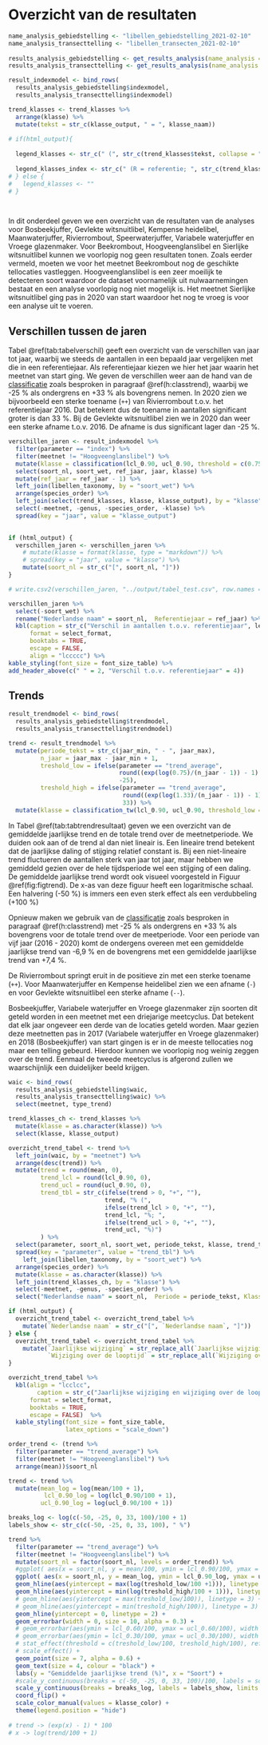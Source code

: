 
# Overzicht van de resultaten

```r
name_analysis_gebiedstelling <- "libellen_gebiedstelling_2021-02-10"
name_analysis_transecttelling <- "libellen_transecten_2021-02-10"
  
results_analysis_gebiedstelling <- get_results_analysis(name_analysis = name_analysis_gebiedstelling)
results_analysis_transecttelling <- get_results_analysis(name_analysis = name_analysis_transecttelling)

result_indexmodel <- bind_rows(
  results_analysis_gebiedstelling$indexmodel,
  results_analysis_transecttelling$indexmodel)

trend_klasses <- trend_klasses %>%
  arrange(klasse) %>%
  mutate(tekst = str_c(klasse_output, " = ", klasse_naam))
  
# if(html_output){
  
  legend_klasses <- str_c(" (", str_c(trend_klasses$tekst, collapse = "; "), ")")
  
  legend_klasses_index <- str_c(" (R = referentie; ", str_c(trend_klasses$tekst, collapse = "; "), ")")
# } else {
#   legend_klasses <- ""
# }

  

```

In dit onderdeel geven we een overzicht van de resultaten van de analyses voor Bosbeekjuffer, Gevlekte witsnuitlibel, Kempense heidelibel, Maanwaterjuffer, Rivierrombout, Speerwaterjuffer, Variabele waterjuffer en Vroege glazenmaker. Voor Beekrombout, Hoogveenglanslibel en Sierlijke witsnuitlibel kunnen we voorlopig nog geen resultaten tonen. Zoals eerder vermeld, moeten we voor het meetnet Beekrombout nog de geschikte tellocaties vastleggen. Hoogveenglanslibel is een zeer moeilijk te detecteren soort waardoor de dataset voornamelijk uit nulwaarnemingen bestaat en een analyse voorlopig nog niet mogelijk is. Het meetnet Sierlijke witsnuitlibel ging pas in 2020 van start waardoor het nog te vroeg is voor een analyse uit te voeren.    

## Verschillen tussen de jaren

Tabel \@ref(tab:tabelverschil) geeft een overzicht van de verschillen van jaar tot jaar, waarbij we steeds de aantallen in een bepaald jaar vergelijken met die in een referentiejaar. Als referentiejaar kiezen we hier het jaar waarin het meetnet van start ging. We geven de verschillen weer aan de hand van de [classificatie](#h:classtrend) zoals besproken in paragraaf \@ref(h:classtrend), waarbij we -25 % als ondergrens en +33 % als bovengrens nemen. In 2020 zien we bijvoorbeeld een sterke toename (`++`) van Rivierrombout t.o.v. het referentiejaar 2016. Dat betekent dus de toename in aantallen significant groter is dan 33 %. Bij de Gevlekte witsnuitlibel zien we in 2020 dan weer een sterke afname t.o.v. 2016. De afname is dus significant lager dan -25 %.

```r
verschillen_jaren <- result_indexmodel %>%
  filter(parameter == "index") %>%
  filter(meetnet != "Hoogveenglanslibel") %>%
  mutate(klasse = classification(lcl_0.90, ucl_0.90, threshold = c(0.75, 1.33), reference = 1)) %>%
  select(soort_nl, soort_wet, ref_jaar, jaar, klasse) %>%
  mutate(ref_jaar = ref_jaar - 1) %>%
  left_join(libellen_taxonomy, by = "soort_wet") %>%
  arrange(species_order) %>%
  left_join(select(trend_klasses, klasse, klasse_output), by = "klasse") %>%
  select(-meetnet, -genus, -species_order, -klasse) %>%
  spread(key = "jaar", value = "klasse_output")
  

if (html_output) {
  verschillen_jaren <- verschillen_jaren %>%
    # mutate(klasse = format(klasse, type = "markdown")) %>%
    # spread(key = "jaar", value = "klasse") %>%
    mutate(soort_nl = str_c("[", soort_nl, "]"))
}

# write.csv2(verschillen_jaren, "../output/tabel_test.csv", row.names = FALSE)
```

```r

verschillen_jaren %>%
  select(-soort_wet) %>%
  rename("Nederlandse naam" = soort_nl,  Referentiejaar = ref_jaar) %>%
  kbl(caption = str_c("Verschil in aantallen t.o.v. referentiejaar", legend_klasses),
      format = select_format,
      booktabs = TRUE,
      escape = FALSE,
      align = "lccccc") %>%
kable_styling(font_size = font_size_table) %>%
add_header_above(c(" " = 2, "Verschil t.o.v. referentiejaar" = 4))

```

## Trends

```r

result_trendmodel <- bind_rows(
  results_analysis_gebiedstelling$trendmodel,
  results_analysis_transecttelling$trendmodel)

trend <- result_trendmodel %>%
  mutate(periode_tekst = str_c(jaar_min, " - ", jaar_max),
         n_jaar = jaar_max - jaar_min + 1,
         treshold_low = ifelse(parameter == "trend_average", 
                               round((exp(log(0.75)/(n_jaar - 1)) - 1) *100, 1),
                               -25),
         treshold_high = ifelse(parameter == "trend_average", 
                                round((exp(log(1.33)/(n_jaar - 1)) - 1) *100, 1),
                                33)) %>%
  mutate(klasse = classification_tw(lcl_0.90, ucl_0.90, threshold_low = treshold_low, treshold_high =  treshold_high, reference = 0)) 

```

In Tabel \@ref(tab:tabtrendresultaat) geven we een overzicht van de gemiddelde jaarlijkse trend en de totale trend over de meetnetperiode. We duiden ook aan of de trend al dan niet lineair is. Een lineaire trend betekent dat de jaarlijkse daling of stijging relatief constant is. Bij een niet-lineaire trend fluctueren de aantallen sterk van jaar tot jaar, maar hebben we gemiddeld gezien over de hele tijdsperiode wel een stijging of een daling. De gemiddelde jaarlijkse trend wordt ook visueel voorgesteld in Figuur \@ref(fig:figtrend). De x-as van deze figuur heeft een logaritmische schaal. Een halvering (-50 %) is immers een even sterk effect als een verdubbeling (+100 %)

Opnieuw maken we gebruik van de [classificatie](#h:classtrend) zoals besproken in paragraaf \@ref(h:classtrend) met -25 % als ondergrens en +33 % als bovengrens voor de totale trend over de meetperiode. Voor een periode van vijf jaar (2016 - 2020) komt de ondergens overeen met een gemiddelde jaarlijkse trend van -6,9 % en de bovengrens met een gemiddelde jaarlijkse trend van +7,4 %. 

De Rivierrombout springt eruit in de positieve zin met een sterke toename (`++`). Voor Maanwaterjuffer en Kempense heidelibel zien we een afname (`-`) en voor Gevlekte witsnuitlibel een sterke afname (`--`). 

Bosbeekjuffer, Variabele waterjuffer en Vroege glazenmaker zijn soorten dit geteld worden in een meetnet met een driejarige meetcyclus. Dat betekent dat elk jaar ongeveer een derde van de locaties geteld worden. Maar gezien deze meetnetten pas in 2017 (Variabele waterjuffer en Vroege glazenmaker) en 2018 (Bosbeekjuffer) van start gingen is er in de meeste tellocaties nog maar een telling gebeurd. Hierdoor kunnen we voorlopig nog weinig zeggen over de trend. Eenmaal de tweede meetcyclus is afgerond zullen we waarschijnlijk een duidelijker beeld krijgen.   

```r
waic <- bind_rows(
  results_analysis_gebiedstelling$waic,
  results_analysis_transecttelling$waic) %>%
  select(meetnet, type_trend)

trend_klasses_ch <- trend_klasses %>%
  mutate(klasse = as.character(klasse)) %>%
  select(klasse, klasse_output)

overzicht_trend_tabel <- trend %>%
  left_join(waic, by = "meetnet") %>%
  arrange(desc(trend)) %>%
  mutate(trend = round(mean, 0),
         trend_lcl = round(lcl_0.90, 0),
         trend_ucl = round(ucl_0.90, 0),
         trend_tbl = str_c(ifelse(trend > 0, "+", ""),
                           trend, "% (",
                           ifelse(trend_lcl > 0, "+", ""),
                           trend_lcl, "%; ",
                           ifelse(trend_ucl > 0, "+", ""),
                           trend_ucl, "%)")
         ) %>%
  select(parameter, soort_nl, soort_wet, periode_tekst, klasse, trend_tbl, type_trend) %>%
  spread(key = "parameter", value = "trend_tbl") %>%
    left_join(libellen_taxonomy, by = "soort_wet") %>%
  arrange(species_order) %>%
  mutate(klasse = as.character(klasse)) %>%
  left_join(trend_klasses_ch, by = "klasse") %>%
  select(-meetnet, -genus, -species_order) %>%
  select("Nederlandse naam" = soort_nl,  Periode = periode_tekst, Klasse = klasse_output, Interpretatie = type_trend, "Jaarlijkse wijziging" = trend_average, "Wijziging over de looptijd" = trend_total)

if (html_output) {
  overzicht_trend_tabel <- overzicht_trend_tabel %>%
    mutate(`Nederlandse naam` = str_c("[", `Nederlandse naam`, "]"))
} else {
  overzicht_trend_tabel <- overzicht_trend_tabel %>%
    mutate(`Jaarlijkse wijziging` = str_replace_all(`Jaarlijkse wijziging`, "%", "\\\\%"),
           `Wijziging over de looptijd` = str_replace_all(`Wijziging over de looptijd`, "%", "\\\\%"))
}


```


```r

overzicht_trend_tabel %>%
  kbl(align = "lcclcc",
        caption = str_c("Jaarlijkse wijziging en wijziging over de looptijd", legend_klasses),
      format = select_format,
      booktabs = TRUE,
      escape = FALSE)  %>%
  kable_styling(font_size = font_size_table,
                latex_options = "scale_down")
```

```r

order_trend <- (trend %>%
  filter(parameter == "trend_average") %>%
  filter(meetnet != "Hoogveenglanslibel") %>%
  arrange(mean))$soort_nl

trend <- trend %>%
  mutate(mean_log = log(mean/100 + 1),
          lcl_0.90_log = log(lcl_0.90/100 + 1),
         ucl_0.90_log = log(ucl_0.90/100 + 1))

breaks_log <- log(c(-50, -25, 0, 33, 100)/100 + 1)
labels_show <- str_c(c(-50, -25, 0, 33, 100), " %")

trend %>%
  filter(parameter == "trend_average") %>%
  filter(meetnet != "Hoogveenglanslibel") %>%
  mutate(soort_nl = factor(soort_nl, levels = order_trend)) %>%
  #ggplot( aes(x = soort_nl, y = mean/100, ymin = lcl_0.90/100, ymax = ucl_0.90/100, label = klasse, colour = klasse)) +
  ggplot( aes(x = soort_nl, y = mean_log, ymin = lcl_0.90_log, ymax = ucl_0.90_log, label = klasse, colour = klasse)) +
  geom_hline(aes(yintercept = max(log(treshold_low/100 +1))), linetype = 3) +
  geom_hline(aes(yintercept = min(log(treshold_high/100 + 1))), linetype = 3) +
  # geom_hline(aes(yintercept = max(treshold_low/100)), linetype = 3) +
  # geom_hline(aes(yintercept = min(treshold_high/100)), linetype = 3) +
  geom_hline(yintercept = 0, linetype = 2) +
  geom_errorbar(width = 0, size = 10, alpha = 0.3) +
  # geom_errorbar(aes(ymin = lcl_0.60/100, ymax = ucl_0.60/100), width = 0, size = 10, alpha = 0.3) +
  # geom_errorbar(aes(ymin = lcl_0.30/100, ymax = ucl_0.30/100), width = 0, size = 10, alpha = 0.3) +
  # stat_effect(threshold = c(treshold_low/100, treshold_high/100), reference = 0, size = 3) +
  # scale_effect() +
  geom_point(size = 7, alpha = 0.6) +
  geom_text(size = 4, colour = "black") +
  labs(y = "Gemiddelde jaarlijkse trend (%)", x = "Soort") +
  #scale_y_continuous(breaks = c(-50, -25, 0, 33, 100)/100, labels = scales::percent, limits = c(-0.6, 1)) +
  scale_y_continuous(breaks = breaks_log, labels = labels_show, limits = c(min(breaks_log), max(breaks_log))) +
  coord_flip() +
  scale_color_manual(values = klasse_color) +
  theme(legend.position = "hide")
  
# trend -> (exp(x) - 1) * 100
# x -> log(trend/100 + 1)
```


